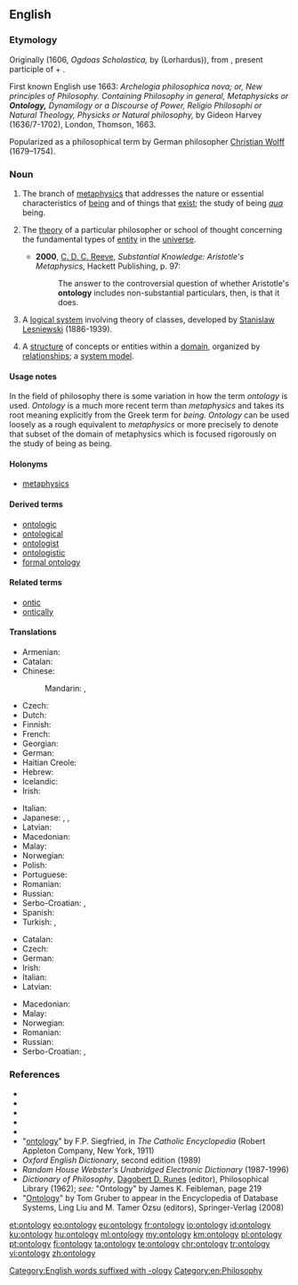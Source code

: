 ==English==

{{wikipedia}}

===Etymology===
Originally {{etyl|la|en}} {{term|ontologia|lang=la}} (1606, ''Ogdoas Scholastica,'' by {{w|Jacob Lorhard}} (Lorhardus)), from {{etyl|grc|en}} {{term|ὤν||on|lang=grc}}, present participle of {{term|εἰμί||being, existing, essence|lang=grc}} + {{term|λόγος|tr=[[logos]]||account|lang=grc}}.

First known English use 1663: ''Archelogia philosophica nova; or, New principles of Philosophy. Containing Philosophy in general, Metaphysicks or '''Ontology,''' Dynamilogy or a Discourse of Power, Religio Philosophi or Natural Theology, Physicks or Natural philosophy,'' by Gideon Harvey (1636/7-1702), London, Thomson, 1663.

Popularized as a philosophical term by German philosopher [[w:Christian Wolff (philosopher)|Christian Wolff]] (1679–1754).

===Noun===
{{en-noun|ontologies}}

# {{context|uncountable|philosophy|lang=en}} The branch of [[metaphysics]] that addresses the nature or essential characteristics of [[being]] and of things that [[exist]]; the study of being ''[[qua]]'' being.
# {{context|countable|philosophy|lang=en}} The [[theory]] of a particular philosopher or school of thought concerning the fundamental types of [[entity]] in the [[universe]].
#* '''2000''', [[w:C. D. C. Reeve|C. D. C. Reeve]], ''Substantial Knowledge: Aristotle's Metaphysics'', Hackett Publishing, p. 97:
#*: The answer to the controversial question of whether Aristotle's '''ontology''' includes non-substantial particulars, then, is that it does.
# {{context|logic|lang=en}} A [[logical system]] involving theory of classes, developed by [[w:Stanislaw_Lesniewski|Stanislaw Lesniewski]] (1886-1939).
# {{context|computer science|information science|lang=en}} A [[structure]] of concepts or entities within a [[domain]], organized by [[relationship]]s; a [[system model]].

====Usage notes====
In the field of philosophy there is some variation in how the term ''ontology'' is used. ''Ontology'' is a much more recent term than ''metaphysics'' and takes its root meaning explicitly from the Greek term for ''being.''  ''Ontology'' can be used loosely as a rough equivalent to ''metaphysics'' or more precisely to denote that subset of the domain of metaphysics which is focused rigorously on the study of being as being.

====Holonyms====
* [[metaphysics]]

====Derived terms====
* [[ontologic]]
* [[ontological]]
* [[ontologist]]
* [[ontologistic]]
* [[formal ontology]]

====Related terms====
* [[ontic]]
* [[ontically]]

====Translations====
{{trans-top|study of being}}
* Armenian: {{t|hy|գոյաբանություն|tr=goyabanutʿyun|sc=Armn}}
* Catalan: {{t|ca|ontologia|f}}
* Chinese:
*: Mandarin: {{t|cmn|本體論|sc=Hani}}, {{t+|cmn|本体论|tr=běntǐlùn|sc=Hani}}
* Czech: {{t+|cs|ontologie|f}}
* Dutch: {{t+|nl|ontologie}}
* Finnish: {{t+|fi|ontologia}}
* French: {{t+|fr|ontologie|f}}
* Georgian: {{t|ka|ონთოლოგია|sc=Geor}}
* German: {{t+|de|Ontologie|f}}
* Haitian Creole: {{t|ht|ontoloji}}
* Hebrew: {{t+|he|אונטולוגיה|tr=ontológia|f}}
* Icelandic: {{t|is|verufræði|f}}
* Irish: {{t|ga|ointeolaíocht|f}}
{{trans-mid}}
* Italian: {{t+|it|ontologia|f}}
* Japanese: {{t|ja|存在論|tr=そんざいろん, sonzairon|sc=Jpan}}, {{t|ja|オントロジー|tr=ontorojī|sc=Jpan}}, {{t|ja|本体論|tr=ほんたいろん, hontairon|sc=Jpan}}
* Latvian: {{t|lv|ontoloģija|f}}
* Macedonian: {{t|mk|онтологија|f|tr=ontológija|sc=Cyrl}}
* Malay: {{t|ms|ontologi}}
* Norwegian: {{t|no|ontologi|m}}
* Polish: {{t+|pl|ontologia}}
* Portuguese: {{t+|pt|ontologia|f}}
* Romanian: {{t+|ro|ontologie}}
* Russian: {{t+|ru|онтология|f|tr=ontológija|sc=Cyrl}}
* Serbo-Croatian: {{t|sh|ontològija|f}}, {{t|sh|онтологија|f}}
* Spanish: {{t+|es|ontología|f}}
* Turkish: {{t|tr|varlık felsefesi}}, {{t+|tr|ontoloji}}
{{trans-bottom}}

{{trans-top|system model in computer science}}
* Catalan: {{t|ca|ontologia|f}}
* Czech: {{t+|cs|ontologie|f}}
* German: {{t+|de|Ontologie|f}}
* Irish: {{t|ga|ointeolaíocht|f}}
* Italian: {{t+|it|ontologia|f}}
* Latvian: {{t|lv|ontoloģija|f}}
{{trans-mid}}
* Macedonian: {{t|mk|онтологија|f|tr=ontológija|sc=Cyrl}}
* Malay: {{t|ms|ontologi}}
* Norwegian: {{t|no|ontologi|m}}
* Romanian: {{t+|ro|ontologie|f}}
* Russian: {{t+|ru|онтология|f|tr=ontológija|sc=Cyrl}}
* Serbo-Croatian: {{t|sh|ontològija|f}}, {{t|sh|онтологија|f}}
{{trans-bottom}}

===References===
* {{R:Webster 1828}}
* {{R:Webster 1913|ontology}}
* {{R:Dictionary.com}}
* {{R:Encarta}}
* {{R:COED}}
* "[http://www.newadvent.org/cathen/11258a.htm ontology]" by F.P. Siegfried, in ''The Catholic Encyclopedia'' (Robert Appleton Company, New York, 1911)
* ''Oxford English Dictionary'', second edition (1989)
* ''Random House Webster's Unabridged Electronic Dictionary'' (1987-1996)
* ''Dictionary of Philosophy'', [[w:Dagobert D. Runes|Dagobert D. Runes]] (editor), Philosophical Library (1962); ''see:'' "Ontology" by James K. Feibleman, page 219
* "[http://tomgruber.org/writing/ontology-definition-2007.htm Ontology]" by Tom Gruber to appear in the Encyclopedia of Database Systems, Ling Liu and M. Tamer Özsu (editors), Springer-Verlag (2008)

[[Category:English words suffixed with -ology]]
[[Category:en:Philosophy]]

[[et:ontology]]
[[eo:ontology]]
[[eu:ontology]]
[[fr:ontology]]
[[io:ontology]]
[[id:ontology]]
[[ku:ontology]]
[[hu:ontology]]
[[ml:ontology]]
[[my:ontology]]
[[km:ontology]]
[[pl:ontology]]
[[pt:ontology]]
[[fi:ontology]]
[[ta:ontology]]
[[te:ontology]]
[[chr:ontology]]
[[tr:ontology]]
[[vi:ontology]]
[[zh:ontology]]